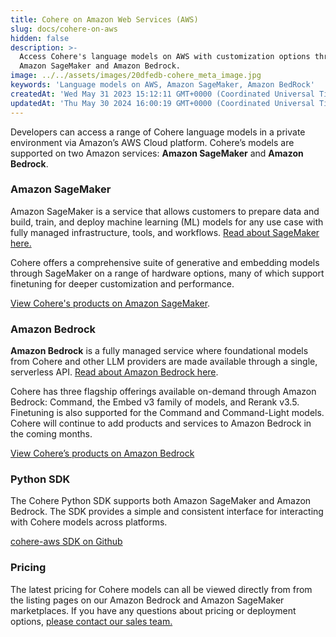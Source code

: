```yaml
---
title: Cohere on Amazon Web Services (AWS)
slug: docs/cohere-on-aws
hidden: false
description: >-
  Access Cohere's language models on AWS with customization options through
  Amazon SageMaker and Amazon Bedrock.
image: ../../assets/images/20dfedb-cohere_meta_image.jpg
keywords: 'Language models on AWS, Amazon SageMaker, Amazon BedRock'
createdAt: 'Wed May 31 2023 15:12:11 GMT+0000 (Coordinated Universal Time)'
updatedAt: 'Thu May 30 2024 16:00:19 GMT+0000 (Coordinated Universal Time)'
---
```

Developers can access a range of Cohere language models in a private environment via Amazon’s AWS Cloud platform. Cohere’s models are supported on two Amazon services: **Amazon SageMaker** and **Amazon Bedrock**.

### Amazon SageMaker

Amazon SageMaker is a service that allows customers to prepare data and build, train, and deploy machine learning (ML) models for any use case with fully managed infrastructure, tools, and workflows. [Read about SageMaker here.](https://aws.amazon.com/pm/sagemaker/)

Cohere offers a comprehensive suite of generative and embedding models through SageMaker on a range of hardware options, many of which support finetuning for deeper customization and performance.

[View Cohere's products on Amazon SageMaker](https://aws.amazon.com/marketplace/seller-profile?id=87af0c85-6cf9-4ed8-bee0-b40ce65167e0).

### Amazon Bedrock

**Amazon Bedrock** is a fully managed service where foundational models from Cohere and other LLM providers are made available through a single, serverless API. [Read about Amazon Bedrock here](http://docs.aws.amazon.com/bedrock).

Cohere has three flagship offerings available on-demand through Amazon Bedrock: Command, the Embed v3 family of models, and Rerank v3.5. Finetuning is also supported for the Command and Command-Light models. Cohere will continue to add products and services to Amazon Bedrock in the coming months. 

[View Cohere’s products on Amazon Bedrock](https://us-east-1.console.aws.amazon.com/bedrock/home?region=us-east-1#/providers?model=command)

### Python SDK

The Cohere Python SDK supports both Amazon SageMaker and Amazon Bedrock. The SDK provides a simple and consistent interface for interacting with Cohere models across platforms.

[cohere-aws SDK on Github](https://github.com/cohere-ai/cohere-aws)

### Pricing

The latest pricing for Cohere models can all be viewed directly from from the listing pages on our Amazon Bedrock and Amazon SageMaker marketplaces. If you have any questions about pricing or deployment options, [please contact our sales team.](https://cohere.com/contact-sales)
